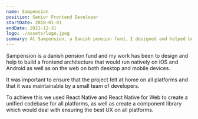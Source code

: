 ```yaml
---
name: Sampension
position: Senior Frontend Developer
startDate: 2018-01-01
endDate: 2021-12-31
logo: ./assets/logo.jpeg
summary: At Sampension, a Danish pension fund, I designed and helped build a cross-platform frontend architecture using React Native and React Native for Web, ensuring a unified, maintainable codebase for native iOS, Android, and web applications across devices.
---
```


Sampension is a danish pension fund and my work has been to design and help to build a frontend architecture that would run natively on iOS and Android as well as on the web on both desktop and mobile devices.

It was important to ensure that the project felt at home on all platforms and that it was maintainable by a small team of developers.

To achieve this we used React Native and React Native for Web to create a unified codebase for all platforms, as well as create a component library which would deal with ensuring the best UX on all platforms.
